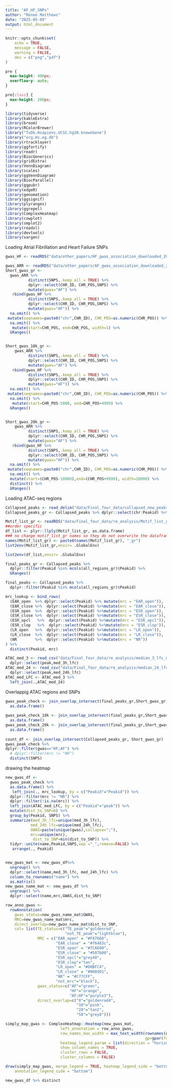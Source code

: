 ```yaml
---
title: "AF_HF_SNPs"
author: "Renee Matthews"
date: "2025-05-09"
output: html_document
---
```


```r
knitr::opts_chunk$set(
	echo = TRUE,
	message = FALSE,
	warning = FALSE,
	dev = c("png","pdf")
)
```

```css
pre {
  max-height: 400px;
  overflow-y: auto;
}

pre[class] {
  max-height: 200px;
}
```

```r
library(tidyverse)
library(kableExtra)
library(broom)
library(RColorBrewer)
library("TxDb.Hsapiens.UCSC.hg38.knownGene")
library("org.Hs.eg.db")
library(rtracklayer)
library(ggfortify)
library(readr)
library(BiocGenerics)
library(gridExtra)
library(VennDiagram)
library(scales)
library(ggVennDiagram)
library(BiocParallel)
library(ggpubr)
library(edgeR)
library(genomation)
library(ggsignif)
library(plyranges)
library(ggrepel)
library(ComplexHeatmap)
library(cowplot)
library(smplot2)
library(readxl)
library(devtools)
library(vargen)

```


Loading Atrial Fibrillation and Heart Failure SNPs
```r
gwas_HF <- readRDS("data/other_papers/HF_gwas_association_downloaded_2025_01_23_EFO_0003144_withChildTraits.RDS")

gwas_ARR <- readRDS("data/other_papers/AF_gwas_association_downloaded_2025_01_23_EFO_0000275.RDS")
Short_gwas_gr <-
  gwas_ARR %>% 
          distinct(SNPS,.keep_all = TRUE) %>%
          dplyr::select(CHR_ID, CHR_POS,SNPS) %>% 
          mutate(gwas="AF") %>% 
   rbind(gwas_HF %>% 
          distinct(SNPS,.keep_all = TRUE) %>%
          dplyr::select(CHR_ID, CHR_POS,SNPS) %>% 
          mutate(gwas="HF")) %>% 
  na.omit() %>% 
 mutate(seqnames=paste0("chr",CHR_ID), CHR_POS=as.numeric(CHR_POS)) %>% 
  na.omit() %>%
   mutate(start=CHR_POS, end=CHR_POS, width=1) %>% 
  GRanges()


Short_gwas_10k_gr <- 
    gwas_ARR %>% 
          distinct(SNPS,.keep_all = TRUE) %>%
          dplyr::select(CHR_ID, CHR_POS,SNPS) %>% 
          mutate(gwas="AF") %>% 
   rbind(gwas_HF %>% 
          distinct(SNPS,.keep_all = TRUE) %>%
          dplyr::select(CHR_ID, CHR_POS,SNPS) %>% 
          mutate(gwas="HF")) %>% 
  na.omit() %>% 
 mutate(seqnames=paste0("chr",CHR_ID), CHR_POS=as.numeric(CHR_POS)) %>% 
  na.omit() %>%
   mutate(start=CHR_POS-5000, end=CHR_POS+4999) %>% 
  GRanges()


Short_gwas_20k_gr <- 
    gwas_ARR %>% 
          distinct(SNPS,.keep_all = TRUE) %>%
          dplyr::select(CHR_ID, CHR_POS,SNPS) %>% 
          mutate(gwas="AF") %>% 
   rbind(gwas_HF %>% 
          distinct(SNPS,.keep_all = TRUE) %>%
          dplyr::select(CHR_ID, CHR_POS,SNPS) %>% 
          mutate(gwas="HF")) %>% 
  na.omit() %>% 
 mutate(seqnames=paste0("chr",CHR_ID), CHR_POS=as.numeric(CHR_POS)) %>% 
  na.omit() %>%
  mutate(start=(CHR_POS-10000),end=(CHR_POS+9999), width=20000) %>%
  distinct() %>% 
  GRanges()

```

Loading ATAC-seq regions

```r
Collapsed_peaks <- read_delim("data/Final_four_data/collapsed_new_peaks.txt", delim = "\t", col_names = TRUE)
Collapsed_peaks_gr <- Collapsed_peaks %>% dplyr::select(chr:Peakid) %>% GRanges()

Motif_list_gr <- readRDS("data/Final_four_data/re_analysis/Motif_list_granges.RDS")
##order specific
df_list <- plyr::llply(Motif_list_gr, as.data.frame)
### no change motif_list_gr names so they do not overwrite the dataframes
names(Motif_list_gr) <- paste0(names(Motif_list_gr), "_gr")
list2env(Motif_list_gr,envir= .GlobalEnv)

list2env(df_list,envir= .GlobalEnv)

final_peaks_gr <- Collapsed_peaks %>% 
  dplyr::filter(Peakid %in% mcols(all_regions_gr)$Peakid) %>% 
  GRanges()

final_peaks <- Collapsed_peaks %>% 
  dplyr::filter(Peakid %in% mcols(all_regions_gr)$Peakid) 

mrc_lookup <- bind_rows(
  (EAR_open  %>% dplyr::select(Peakid) %>% mutate(mrc = "EAR_open")),  
  (EAR_close %>%  dplyr::select(Peakid) %>%mutate(mrc = "EAR_close")),
  (ESR_open  %>%  dplyr::select(Peakid) %>%mutate(mrc = "ESR_open")),
  (ESR_close %>%  dplyr::select(Peakid) %>%mutate(mrc = "ESR_close")),
  (ESR_opcl   %>%  dplyr::select(Peakid) %>%mutate(mrc = "ESR_opcl")),
  (ESR_clop   %>%  dplyr::select(Peakid) %>%mutate(mrc = "ESR_clop")),
  (LR_open   %>%  dplyr::select(Peakid) %>%mutate(mrc = "LR_open")),
  (LR_close  %>%  dplyr::select(Peakid) %>%mutate(mrc = "LR_close")),
  (NR        %>%  dplyr::select(Peakid) %>%mutate(mrc = "NR"))
) %>%
  distinct(Peakid, mrc) 

ATAC_med_3 <- read_csv("data/Final_four_data/re_analysis/median_3_lfc_norm.csv")%>% 
  dplyr::select(peak,med_3h_lfc)
ATAC_med_24 <- read_csv("data/Final_four_data/re_analysis/median_24_lfc_norm.csv")%>% 
  dplyr::select(peak,med_24h_lfc)
ATAC_med_LFC <- ATAC_med_3 %>% 
  left_join(.,ATAC_med_24)
```

Overlappig ATAC regions and SNPs

```r

gwas_peak_check <- join_overlap_intersect(final_peaks_gr,Short_gwas_gr) %>%
  as.data.frame()
 
gwas_peak_check_10k <- join_overlap_intersect(final_peaks_gr,Short_gwas_10k_gr) %>%
  as.data.frame()
gwas_peak_check_20k <- join_overlap_intersect(final_peaks_gr,Short_gwas_20k_gr) %>% 
  as.data.frame()
 
count_df <- join_overlap_intersect(Collapsed_peaks_gr, Short_gwas_gr)
gwas_peak_check %>% 
dplyr::filter(gwas=="HF;AF") %>% 
  # dplyr::filter(mrc != "NR")
  distinct(SNPS)
```

drawing the heatmap
```r
new_gwas_df <-
  gwas_peak_check %>% 
  as.data.frame() %>% 
   left_join(., mrc_lookup, by = c("Peakid"="Peakid")) %>% 
  dplyr::filter(mrc != "NR") %>% 
  dplyr::filter(!is.na(mrc)) %>%  
  left_join(ATAC_med_LFC, by = c("Peakid"="peak")) %>% 
  mutate(dist_to_SNP=0) %>% 
  group_by(Peakid, SNPS) %>% 
  summarize(med_3h_lfc=unique(med_3h_lfc),
           med_24h_lfc=unique(med_24h_lfc),
           GWAS=paste(unique(gwas),collapse=";"),
           mrc=unique(mrc),
            dist_to_SNP=min(dist_to_SNP)) %>% 
  tidyr::unite(name,Peakid,SNPS,sep ="_",remove=FALSE) %>% 
   arrange(., Peakid)


new_gwas_mat <- new_gwas_df%>% 
  ungroup() %>% 
  dplyr::select(name,med_3h_lfc, med_24h_lfc) %>% 
  column_to_rownames("name") %>% 
  as.matrix()
new_gwas_name_mat <- new_gwas_df %>% 
  ungroup() %>% 
  dplyr::select(name,mrc,GWAS,dist_to_SNP)

row_anno_gwas <-
  rowAnnotation(
    gwas_status=new_gwas_name_mat$GWAS,
    MRC=new_gwas_name_mat$mrc,
    direct_overlap=new_gwas_name_mat$dist_to_SNP,
    col= list(TE_status=c("TE_peak"="goldenrod",
                          "not_TE_peak"="lightblue"), 
              MRC = c("EAR_open" = "#F8766D",
                      "EAR_close" = "#f6483c",
                      "ESR_open" = "#7CAE00",
                      "ESR_close" = "#587b00",
                      "ESR_opcl"="grey40", 
                      "ESR_clop"="tan",
                      "LR_open" = "#00BFC4",
                      "LR_close" = "#008d91",
                      "NR" = "#C77CFF",
                      "not_mrc"="black"),
              gwas_status=c("AF"="green",
                            "HF"="orange", 
                            "AF;HF"="purple3"),
              direct_overlap=c("0"="goldenrod4",
                               "10"="pink",
                               "20"="tan2",
                               "50"="grey8")))

simply_map_gwas <- ComplexHeatmap::Heatmap(new_gwas_mat,
                        left_annotation = row_anno_gwas,
                        row_names_max_width = max_text_width(rownames(new_gwas_mat),  
                                                             gp=gpar(fontsize=16)),
                        heatmap_legend_param = list(direction = "horizontal"),
                        show_column_names = TRUE,
                        cluster_rows = FALSE,
                        cluster_columns = FALSE)

draw(simply_map_gwas, merge_legend = TRUE, heatmap_legend_side = "bottom", 
    annotation_legend_side = "bottom")
```


```r
new_gwas_df %>% distinct

```

